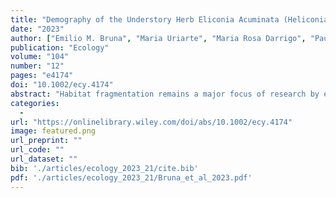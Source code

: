 ```yaml
---
title: "Demography of the Understory Herb Eliconia Acuminata (Heliconiaceae) in an Experimentally Fragmented Tropical Landscape"
date: "2023"
author: ["Emilio M. Bruna", "Maria Uriarte", "Maria Rosa Darrigo", "Paulo Rubim", "Cristiane F. Jurinitz", "Eric R. Scott", "Osmaildo Ferreira da Silva", "W. John Kress"]
publication: "Ecology"
volume: "104"
number: "12"
pages: "e4174"
doi: "10.1002/ecy.4174"
abstract: "Habitat fragmentation remains a major focus of research by ecologists decades after being put forward as a threat to the integrity of ecosystems. While studies have documented myriad biotic changes in fragmented landscapes, including the local extinction of species from fragments, the demographic mechanisms underlying these extinctions are rarely known. However, many of them—especially in lowland tropical forests—are thought to be driven by one of two mechanisms: (1) reduced recruitment in fragments resulting from changes in the diversity or abundance of pollinators and seed dispersers or (2) increased rates of individual mortality in fragments due to dramatically altered abiotic conditions, especially near fragment edges. Unfortunately, there have been few tests of these potential mechanisms due to the paucity of long-term and comprehensive demographic data collected in both forest fragments and continuous forest sites. Here we report 11 years (1998–2009) of demographic data from populations of the Amazonian understory herb Heliconia acuminata (LC Rich.) found at Brazil's Biological Dynamics of Forest Fragments Project (BDFFP). The data set comprises $>$66,000 plant × year records of 8586 plants, including 3464 seedlings established after the first census. Seven populations were in experimentally isolated fragments (one in each of four 1-ha fragments and one in each of three 10-ha fragments), with the remaining six populations in continuous forest. Each population was in a 50 × 100 m permanent plot, with the distance between plots ranging from 500 m to 60 km. The plants in each plot were censused annually, at which time we recorded, identified, marked, and measured new seedlings, identified any previously marked plants that died, and recorded the size of surviving individuals. Each plot was also surveyed four to five times during the flowering season to identify reproductive plants and record the number of inflorescences each produced. These data have been used to investigate topics ranging from the way fragmentation-related reductions in germination influence population dynamics to statistical methods for analyzing reproductive rates. This breadth of prior use reflects the value of these data to future researchers. In addition to analyses of plant responses to habitat fragmentation, these data can be used to address fundamental questions in plant demography and the evolutionary ecology of tropical plants and to develop and test demographic models and tools. Though we welcome opportunities to collaborate with interested users, there are no restrictions on the use of this data set. However, we do request that those using the data for teaching or research purposes inform us of how they are doing so and cite this paper and the data archive when appropriate. Any publication using the data must also include a BDFFP Technical Series Number in the Acknowledgments. Authors can request this series number upon the acceptance of their article by contacting the BDFFP's Scientific Coordinator or E. M. Bruna."
categories: 
  - 
url: "https://onlinelibrary.wiley.com/doi/abs/10.1002/ecy.4174"
image: featured.png
url_preprint: ""
url_code: ""
url_dataset: ""
bib: './articles/ecology_2023_21/cite.bib'
pdf: './articles/ecology_2023_21/Bruna_et_al_2023.pdf'
---
```

